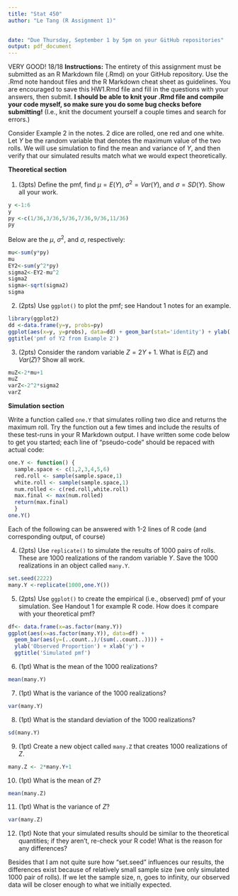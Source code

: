 ```yaml
---
title: "Stat 450"
author: "Le Tang (R Assignment 1)"
    

date: "Due Thursday, September 1 by 5pm on your GitHub repositories"
output: pdf_document
---
```

VERY GOOD!  18/18
**Instructions:** The entirety of this assignment must be submitted as an R Markdown file (.Rmd) on your GitHub repository.  Use the .Rmd note handout files and the R Markdown cheat sheet as guidelines.  You are encouraged to save this HW1.Rmd file and fill in the questions with your answers, then submit.  **I should be able to knit your .Rmd file and compile your code myself, so make sure you do some bug checks before submitting!** (I.e., knit the document yourself a couple times and search for errors.)

Consider Example 2 in the notes.  2 dice are rolled, one red and one white.  Let $Y$ be the random variable that denotes the maximum value of the two rolls.  We will use simulation to find the mean and variance of $Y$, and then verify that our simulated results match what we would expect theoretically.

**Theoretical section**

1. (3pts) Define the pmf, find $\mu = E(Y)$, $\sigma^2 = Var(Y)$, and $\sigma = SD(Y)$.  Show all your work.
```r
y <-1:6
y
py <-c(1/36,3/36,5/36,7/36,9/36,11/36)
py
```
Below are the $\mu$, $\sigma^2$, and $\sigma$, respectively:
```r
mu<-sum(y*py)
mu
EY2<-sum(y^2*py)
sigma2<-EY2-mu^2
sigma2
sigma<-sqrt(sigma2)
sigma
```
2. (2pts)  Use `ggplot()` to plot the pmf; see Handout 1 notes for an example.
```r
library(ggplot2)
dd <-data.frame(y=y, probs=py)
ggplot(aes(x=y, y=probs), data=dd) + geom_bar(stat='identity') + ylab('P(Y=y)') + 
ggtitle('pmf of Y2 from Example 2')
```
3. (2pts)  Consider the random variable $Z=2Y+1$.  What is $E(Z)$ and $Var(Z)$?  Show all work. 
```r
muZ<-2*mu+1
muZ
varZ<-2^2*sigma2
varZ

```


**Simulation section**  


Write a function called `one.Y` that simulates rolling two dice and returns the maximum roll.  Try the function out a few times and include the results of these test-runs in your R Markdown output. I have written some code below to get you started; each line of "pseudo-code" should be repaced with actual code:
<!--NOTE: You should probably change the below code to eval=TRUE when you submit, else your function will not be compiled and your pdf/word/HTML file will not reproduce any output!  -->
```r
one.Y <- function() {
  sample.space <- c(1,2,3,4,5,6)
  red.roll <- sample(sample.space,1)
  white.roll <- sample(sample.space,1)
  num.rolled <- c(red.roll,white.roll)
  max.final <- max(num.rolled)
  return(max.final)
  }
one.Y()
```
Each of the following can be answered with 1-2 lines of R code (and corresponding output, of course)

4. (2pts) Use `replicate()` to simulate the results of 1000 pairs of rolls.  These are 1000 realizations of the random variable $Y$. Save the 1000 realizations in an object called `many.Y`.
```r
set.seed(2222)
many.Y <-replicate(1000,one.Y())
```
5.  (2pts) Use `ggplot()` to create the empirical (i.e., observed) pmf of your simulation.  See Handout 1 for example R code.  How does it compare with your theoretical pmf?

```r
df<- data.frame(x=as.factor(many.Y))
ggplot(aes(x=as.factor(many.Y)), data=df) + 
  geom_bar(aes(y=(..count..)/(sum(..count..)))) + 
  ylab('Observed Proportion') + xlab('y') + 
  ggtitle('Simulated pmf')
```
6. (1pt)  What is the mean of the 1000 realizations?
```r
mean(many.Y)
```
7. (1pt)  What is the variance of the 1000 realizations?
```r
var(many.Y)
```
8. (1pt) What is the standard deviation of the 1000 realizations?
```r
sd(many.Y)
```
9. (1pt)  Create a new object called `many.Z` that creates 1000 realizations of $Z$.
```r
many.Z <- 2*many.Y+1
```
10. (1pt)  What is the mean of $Z$?
```r
mean(many.Z)
```
11. (1pt)  What is the variance of $Z$?
```r
var(many.Z)
```
12. (1pt) Note that your simulated results should be similar to the theoretical quantities; if they aren't, re-check your R code!  What is the reason for any differences?

  Besides that I am not quite sure how "set.seed" influences our results, the differences exist because of relatively small sample size (we only simulated 1000 pair of rolls). If we let the sample size, n, goes to infinity, our observed data will be closer enough to what we initially expected.





